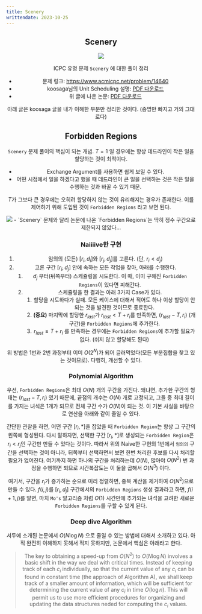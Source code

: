 ```yaml
---
title: Scenery
writtendate: 2023-10-25
---
```


<Header />

## Scenery

<Image src="2023-10-24-23-02-12.png" />

ICPC 유명 문제 `Scenery` 에 대한 풀이 정리

- 문제 링크: https://www.acmicpc.net/problem/14640
- koosaga님의 Unit Scheduling 설명: <a href="/assets/koosaga_scheduling.pdf">PDF 다운로드</a>
- 위 글에 나온 논문: <a href="/assets/doi_0210018.pdf">PDF 다운로드</a>

아래 글은 koosaga 글을 내가 이해한 부분만 정리한 것이다. (증명만 빠지고 거의 그대로다)

## Forbidden Regions

`Scenery` 문제 풀이의 핵심이 되는 개념. $T = 1$ 일 경우에는 항상 데드라인이 작은 일을 할당하는 것이 최적이다.

- Exchange Argument를 사용하면 쉽게 보일 수 있다.
- 어떤 시점에서 일을 하겠다고 했을 때 데드라인이 큰 일을 선택하는 것은 작은 일을 수행하는 것과 바꿀 수 있기 때문.

$T$가 그보다 큰 경우에는 오히려 할당하지 않는 것이 유리해지는 경우가 존재한다. 이를 제어하기 위해 도입된 것이 `Forbidden Regions` 라고 보면 된다.

<Image src="2023-10-24-23-04-02.png" />
- `Scenery` 문제와 달리 논문에 나온 `Forbidden Regions`는 딱히 정수 구간으로 제한되지 않았다...

### Naiiiive한 구현

1. 임의의 (모든) $[r_i, d_i]$와 $[r_j, d_j]$를 고른다. (단, $r_i \lt d_j$)
2. 고른 구간 $[r_i, d_j]$ 안에 속하는 모든 작업을 찾아, 아래를 수행한다.
    1. $d_j$ 부터(뒤쪽부터) 스케쥴링을 시도한다. 이 때, 이미 구해진 `Forbidden Regions`이 있다면 피해간다.
    2. 스케쥴링을 한 결과는 아래 3가지 Case가 있다.
        1. 할당을 시도하다가 실패. 모든 케이스에 대해서 적어도 하나 이상 할당이 안되는 것을 발견한 것이므로 종료한다.
        2. **(중요)** 마지막에 할당한 $r_{last}$가 $r_{last} \lt T + r_i$를 만족하면, $(r_{last} - T, r_i)$ (개구간)을 `Forbidden Regions`에 추가한다.
        3. $r_{last} \ge T + r_i$ 를 만족하는 경우에는 `Forbidden Regions`에 추가할 필요가 없다. (쉬지 않고 할당해도 된다)

위 방법은 1번과 2번 과정부터 이미 $O(2^N)$가 되어 글러먹었다(모든 부분집합을 찾고 있는 것이므로). 다행히, 개선할 수 있다.

### Polynomial Algorithm

우선, `Forbidden Regions`은 최대 $O(N)$ 개의 구간을 가진다. 왜냐면, 추가한 구간의 형태는 $(r_{last} - T, r_i)$ 였기 때문에, 끝점의 개수는 $O(N)$ 개로 고정되고, 그들 중 최대 길이를 가지는 녀석은 1개가 되므로 전체 구간 수가 $O(N)$이 되는 것. 이 기본 사실을 바탕으로 연산을 아래와 같이 줄일 수 있다.

간단한 관찰을 하면, 어떤 구간 $[r_i, *]$을 잡았을 때 `Forbidden Region`는 항상 그 구간의 왼쪽에 형성된다. 다시 말하자면, 선택한 구간 $[r_i, *]$로 생성되는 `Forbidden Region`은 $r_i \lt r_j$인 구간만 만들 수 있다는 것이다. 따라서 위의 Naive한 구현의 1번에서 `임의의` 구간을 선택하는 것이 아니라, 뒤쪽부터 선택하면서 보면 한번 처리한 후보를 다시 처리할 필요가 없어진다. 여기까지 하면 하나의 구간을 처리하는데 $O(N)$, 많아야 $O(N^2)$ 번 과정을 수행하면 되므로 시간복잡도는 이 둘을 곱해서 $O(N^3)$ 이다.

여기서, 구간을 $r_i$가 증가하는 순으로 미리 정렬하면, 중복 계산을 제거하여 $O(N^2)$으로 만들 수 있다. $f(i, j)$를 $[r_i, d_j]$ 구간에서의 `Forbidden Regions` 생성 결과라고 하면, $f(i + 1, j)$를 알면, 마치 `Mo's` 알고리즘 처럼 $O(1)$ 시간만에 추가되는 녀석을 고려한 새로운 `Forbidden Regions`를 구할 수 있게 된다.

### Deep dive Algorithm

서두에 소개된 논문에서 $O(N \log N)$ 으로 줄일 수 있는 방법에 대해서 소개하고 있다. 아직 완전히 이해하지 못해서 적지 못하지만, 논문에서 핵심은 아래라고 한다.

> The key to obtaining a speed-up from $O(N^2)$ to $O(N \log N)$ involves a basic shift in the way we deal with critical times. Instead of keeping track of each $c_i$ individually, so that the current value of any $c_i$ can be found in constant time (the approach of Algorithm A), we shall keep track of a smaller amount of information, which will be sufficient for determining the current value of any $c_i$ in time $O(\log n)$. This will permit us to use more efficient procedures for organizing and updating the data structures neded for computing the $c_i$ values.


<Comment />
